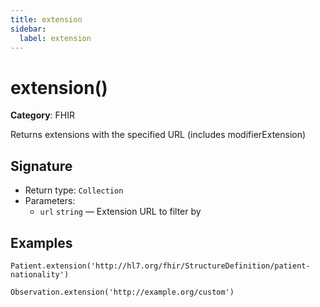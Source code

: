 ```yaml
---
title: extension
sidebar:
  label: extension
---
```


# extension()

**Category**: FHIR

Returns extensions with the specified URL (includes modifierExtension)

## Signature

- Return type: `Collection`
- Parameters:
  - `url` `string` — Extension URL to filter by

## Examples

```fhirpath
Patient.extension('http://hl7.org/fhir/StructureDefinition/patient-nationality')
```

```fhirpath
Observation.extension('http://example.org/custom')
```

